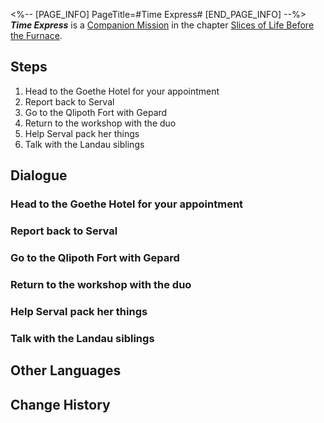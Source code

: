 <%-- [PAGE_INFO]
PageTitle=#Time Express#
[END_PAGE_INFO] --%>
{{Stub|Dialogue.}}
{{Mission Infobox
|id            = 2011402
|title         = 
|image         = Mission Time Express.png{{subst:void|<!--$UPLOAD:<<SpriteOutput/Chronicle/2011402.png>-<Mission Time Express.png>-<Fate's Atlas Images>>-->}}
|type          = Companion
|event_name    = 
|chapter       = Slices of Life Before the Furnace
|requirements  = [[Trailblaze Mission]] ''[[Silent Galaxy]]'' completed
|summary       = Serval decided to let go of all associations with the city and boarded the Express to explore the depths of the cosmos. However, will she achieve what she desires?
|characters    = Trailblazer
|startLocation = [[Jarilo-VI]] - [[Administrative District]]
|world         = Jarilo-VI
|area          = Administrative District
|prev          = 
|next          = 
|rewards       = Trailblaze EXP*350; Stellar Jade*60; Traveler's Guide*2; Recipe: Disposable Kinetic Arm*1 { text = Recipe: Disposable Kinetic Arm }; Shield (Item)*200; Credit*25,000
}}
'''''Time Express''''' is a [[Companion Mission]] in the chapter [[Slices of Life Before the Furnace]].

==Steps==
# Head to the Goethe Hotel for your appointment
# Report back to Serval
# Go to the Qlipoth Fort with Gepard
# Return to the workshop with the duo
# Help Serval pack her things
# Talk with the Landau siblings

<!--
==Gameplay Notes==

--><!--
==Trial Character==

-->
==Dialogue==
{{Stub Dialogue}}
{{Dialogue End}}

===Head to the Goethe Hotel for your appointment===
{{Mission Description|type=companion|location=Hotel Lobby|update|Serval invited you to have afternoon tea together at the Goethe Hotel with a clumsy excuse. After all, there is no such thing as a free lunch &mdash; You immediately realize that there is more to it.<br />No matter what, head to the Goethe Hotel and chat with Serval &mdash; Who can resist a free cup of coffee? At the very least, Serval is one of the few people in Belobog that you call your friends, no?}}
{{Dialogue Start}}
:{{tx}}
{{Dialogue End}}

===Report back to Serval===
{{Mission Description|type=companion|location=Neverwinter Workshop|update|As Serval requested, you asked the opinion of the Express crew and received affirmative answers. Give this good news to Serval!}}
{{Dialogue Start}}
:{{tx}}
{{Dialogue End}}

===Go to the Qlipoth Fort with Gepard===
{{Mission Description|type=companion|location=Administrative District|update|Once at the workshop, you realized Serval probably won't have her wish granted &mdash; The new Supreme Guardian Bronya at Qlipoth Fort is asking Serval to return to the army and contribute to the development of the Guards.<br />Serval could not outspeak Gepard and you in this argument and went unhappily to negotiate with the Supreme Guardian, and her concerned brother is evidently worried about her.<br />Why don't you head to Qlipoth Fort with Gepard and see how the negotiation is going.}}
{{Dialogue Start}}
:{{tx}}
{{Dialogue End}}

===Return to the workshop with the duo===
{{Mission Description|type=companion|location=Neverwinter Workshop|update|You finally understood Bronya's true intentions after communicating with her &mdash; She passed a certain heirloom from Cocolia to Serval.<br />This rather flamboyant electric guitar seems to be connected to Serval and Cocolia's past. You'll need to return to the workshop and listen to Serval talking about it to know the details.}}
{{Dialogue Start}}
:{{tx}}
{{Dialogue End}}

===Help Serval pack her things===
{{Mission Description|type=companion|location=Neverwinter Workshop|update|The workshop always felt as comforting as a home. As you prepare to pack up and leave here forever, this homely feeling is intensified.<br />But this is only your personal guess... What does Serval think? She is probably the only one who knows that.<br />But this has nothing to do with you. Just help her pack for now.}}
{{Dialogue Start}}
:{{tx}}
{{Dialogue End}}

===Talk with the Landau siblings===
{{Mission Description|type=companion|location=Neverwinter Workshop|update|Serval had finished packing. Listen to what she and her brother have planned for the future.}}
{{Dialogue Start}}
:{{tx}}
{{Dialogue End}}

==Other Languages==
{{Other Languages
|en   = Time Express
|zhs  = 时光列车
|zht  = 時光列車
|ja   = 時間列車
|ko   = 시간 열차
|es   = El tren del tiempo
|fr   = L'Express temporel
|ru   = Экспресс времени
|th   = รถไฟแห่งกาลเวลา
|vi   = Đội Tàu Thời Gian
|de   = Zeit-Express
|id   = Kereta Waktu
|pt   = Expresso do Tempo
}}

==Change History==
{{Change History|1.0}}
